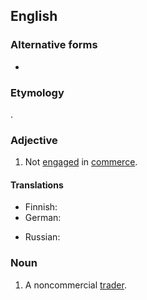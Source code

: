 {{also|non-commercial}}

==English==

===Alternative forms===
* {{l|en|non-commercial}}

===Etymology===
{{prefix|en|non|commercial}}.

===Adjective===
{{en-adj|-}}

# Not [[engage]]d in [[commerce]].
#: {{ux|en|a '''noncommercial''' organization}}

====Translations====
{{trans-top|not engaged in commerce}}
* Finnish: {{t|fi|ei-kaupallinen}}
* German: {{t|de|unkommerziell}}
{{trans-mid}}
* Russian: {{t+|ru|некомме́рческий}}
{{trans-bottom}}

===Noun===
{{en-noun}}

# {{lb|en|finance}} A noncommercial [[trader]].